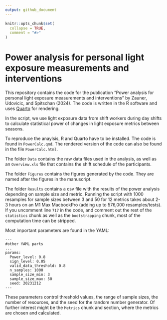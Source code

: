 ```yaml
---
output: github_document
---
```


<!-- README.md is generated from README.Rmd. Please edit that file -->

```r
knitr::opts_chunk$set(
  collapse = TRUE,
  comment = "#>"
)
```

# Power analysis for personal light exposure measurements and interventions

<!-- badges: start -->
<!-- badges: end -->

This repository contains the code for the publication "Power analysis for personal light exposure measurements and interventions" by Zauner, Udovicic, and Spitschan (2024). The code is written in the R software and uses [Quarto](https://quarto.org) for rendering.

In the script, we use light exposure data from shift workers during day shifts to calculate statistical power of changes in light exposure metrics between seasons.

To reproduce the anaylsis, R and Quarto have to be installed. The code is found in `PowerCalc.qmd`. The rendered version of the code can also be found in the file `PowerCalc.html`.

The folder `Data` contains the raw data files used in the analysis, as well as an `Overview.xls` file that contains the shift schedule of the participants.

The folder `Figures` contains the figures generated by the code. They are named after the figures in the manuscript.

The folder `Results` contains a csv file with the results of the power analysis depending on sample size and metric. Running the script with 1000 resamples for sample sizes between 3 and 50 for 12 metrics takes about 2-3 hours on an M1 Max MacbookPro (adding up to 576,000 resamples/tests). If you uncomment line `717` in the code, and comment out the rest of the `statistics` chunk as well as the `bootstrapping` chunk, most of the computation time can be stripped.

Most important parameters are found in the YAML: 

```
---
#other YAML parts
...
params:
  Power_level: 0.8
  sign_level: 0.05
  valid_data_threshold: 0.8
  n_samples: 1000
  sample_size_min: 3
  sample_size_max: 50
  seed: 20231212
---
```

These parameters control threshold values, the range of sample sizes, the number of resources, and the seed for the random number generator.
Of further interest might be the `Metrics` chunk and section, where the metrics are chosen and calculated.
